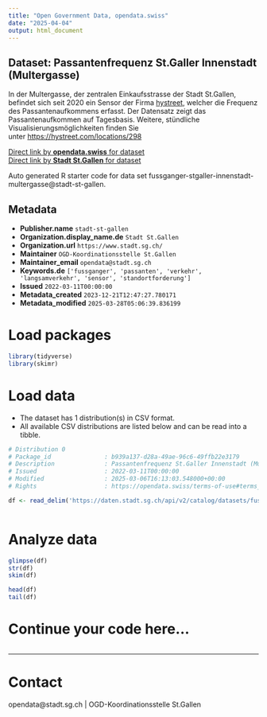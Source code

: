 ```yaml
---
title: "Open Government Data, opendata.swiss"
date: "2025-04-04"
output: html_document
---
```


## Dataset: Passantenfrequenz St.Galler Innenstadt (Multergasse)

In der Multergasse, der zentralen Einkaufsstrasse der Stadt St.Gallen, befindet sich seit 2020 ein Sensor der Firma [hystreet](http://hystreet.com), welcher die Frequenz des Passantenaufkommens erfasst. Der Datensatz zeigt das Passantenaufkommen auf Tagesbasis. Weitere, stündliche Visualisierungsmöglichkeiten finden Sie unter [https://hystreet.com/locations/298](https://hystreet.com/locations/298)

[Direct link by **opendata.swiss** for dataset](https://opendata.swiss/de/dataset/passantenfrequenz-st-galler-innenstadt-multergasse)<br>
[Direct link by **Stadt St.Gallen** for dataset](https://daten.stadt.sg.ch/explore/dataset/fussganger-stgaller-innenstadt-multergasse/)

Auto generated R starter code for data set fussganger-stgaller-innenstadt-multergasse@stadt-st-gallen.

## Metadata

- **Publisher.name** `stadt-st-gallen`
- **Organization.display_name.de** `Stadt St.Gallen`
- **Organization.url** `https://www.stadt.sg.ch/`
- **Maintainer** `OGD-Koordinationsstelle St.Gallen`
- **Maintainer_email** `opendata@stadt.sg.ch`
- **Keywords.de** `['fussganger', 'passanten', 'verkehr', 'langsamverkehr', 'sensor', 'standortforderung']`
- **Issued** `2022-03-11T00:00:00`
- **Metadata_created** `2023-12-21T12:47:27.780171`
- **Metadata_modified** `2025-03-28T05:06:39.836199`


# Load packages

```r

library(tidyverse)
library(skimr)

```

# Load data

-   The dataset has 1 distribution(s) in CSV format.
-   All available CSV distributions are listed below and can be read into a tibble.

```r

# Distribution 0
# Package_id               : b939a137-d28a-49ae-96c6-49ffb22e3179
# Description              : Passantenfrequenz St.Galler Innenstadt (Multergasse) (csv)
# Issued                   : 2022-03-11T00:00:00
# Modified                 : 2025-03-06T16:13:03.548000+00:00
# Rights                   : https://opendata.swiss/terms-of-use#terms_by

df <- read_delim('https://daten.stadt.sg.ch/api/v2/catalog/datasets/fussganger-stgaller-innenstadt-multergasse/exports/csv?use_labels=true')



```

# Analyze data

```r

glimpse(df)
str(df)
skim(df)

head(df)
tail(df)

```

# Continue your code here...

```r

```

------------------------------------------------------------------------

# Contact

opendata@stadt.sg.ch | OGD-Koordinationsstelle St.Gallen
